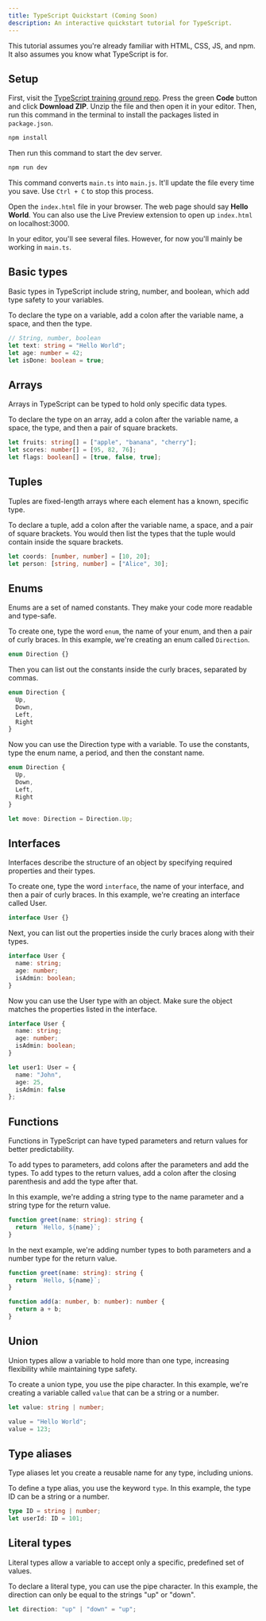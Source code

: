 ```yaml
---
title: TypeScript Quickstart (Coming Soon)
description: An interactive quickstart tutorial for TypeScript.
---
```



<Wip />

This tutorial assumes you're already familiar with HTML, CSS, JS, and npm. It also assumes you know what TypeScript is for.

## Setup

First, visit the <a href="https://github.com/simpledevio/typescript-training-ground" target="_blank">TypeScript training ground repo</a>. Press the green **Code** button and click **Download ZIP**. Unzip the file and then open it in your editor. Then, run this command in the terminal to install the packages listed in `package.json`.

```bash showLineNumbers=false
npm install
```

Then run this command to start the dev server.

```bash showLineNumbers=false
npm run dev
```

This command converts `main.ts` into `main.js`. It'll update the file every time you save. Use `Ctrl + C` to stop this process.

Open the `index.html` file in your browser. The web page should say **Hello World**. You can also use the Live Preview extension to open up `index.html` on localhost:3000.

In your editor, you'll see several files. However, for now you'll mainly be working in `main.ts`.

## Basic types

Basic types in TypeScript include string, number, and boolean, which add type safety to your variables.

To declare the type on a variable, add a colon after the variable name, a space, and then the type.

```ts title="main.ts"
// String, number, boolean
let text: string = "Hello World";
let age: number = 42;
let isDone: boolean = true;
```

## Arrays

Arrays in TypeScript can be typed to hold only specific data types.

To declare the type on an array, add a colon after the variable name, a space, the type, and then a pair of square brackets.

```ts title="main.ts"
let fruits: string[] = ["apple", "banana", "cherry"];
let scores: number[] = [95, 82, 76];
let flags: boolean[] = [true, false, true];
```

## Tuples

Tuples are fixed-length arrays where each element has a known, specific type.

To declare a tuple, add a colon after the variable name, a space, and a pair of square brackets. You would then list the types that the tuple would contain inside the square brackets.

```ts title="main.ts"
let coords: [number, number] = [10, 20];
let person: [string, number] = ["Alice", 30];
```


## Enums

Enums are a set of named constants. They make your code more readable and type-safe.

To create one, type the word `enum`, the name of your enum, and then a pair of curly braces. In this example, we're creating an enum called `Direction`.

```ts title="main.ts"
enum Direction {}
```

Then you can list out the constants inside the curly braces, separated by commas.

```ts title="main.ts"
enum Direction {
  Up,
  Down,
  Left,
  Right
}
```

Now you can use the Direction type with a variable. To use the constants, type the enum name, a period, and then the constant name.

```ts title="main.ts"
enum Direction {
  Up,
  Down,
  Left,
  Right
}

let move: Direction = Direction.Up;
```

## Interfaces

Interfaces describe the structure of an object by specifying required properties and their types.

To create one, type the word `interface`, the name of your interface, and then a pair of curly braces. In this example, we're creating an interface called User.

```ts title="main.ts"
interface User {}
```

Next, you can list out the properties inside the curly braces along with their types.

```ts title="main.ts"
interface User {
  name: string;
  age: number;
  isAdmin: boolean;
}
```

Now you can use the User type with an object. Make sure the object matches the properties listed in the interface.

```ts title="main.ts"
interface User {
  name: string;
  age: number;
  isAdmin: boolean;
}

let user1: User = {
  name: "John",
  age: 25,
  isAdmin: false
};
```

## Functions

Functions in TypeScript can have typed parameters and return values for better predictability.

To add types to parameters, add colons after the parameters and add the types. To add types to the return values, add a colon after the closing parenthesis and add the type after that.

In this example, we're adding a string type to the name parameter and a string type for the return value.

```ts title="main.ts"
function greet(name: string): string {
  return `Hello, ${name}`;
}
```

In the next example, we're adding number types to both parameters and a number type for the return value.

```ts title="main.ts"
function greet(name: string): string {
  return `Hello, ${name}`;
}

function add(a: number, b: number): number {
  return a + b;
}
```

## Union

Union types allow a variable to hold more than one type, increasing flexibility while maintaining type safety.

To create a union type, you use the pipe character. In this example, we're creating a variable called `value` that can be a string or a number.

```ts title="main.ts"
let value: string | number;

value = "Hello World";
value = 123;
```

## Type aliases

Type aliases let you create a reusable name for any type, including unions.

To define a type alias, you use the keyword `type`. In this example, the type ID can be a string or a number.

```ts title="main.ts"
type ID = string | number;
let userId: ID = 101;
```

## Literal types

Literal types allow a variable to accept only a specific, predefined set of values.

To declare a literal type, you can use the pipe character. In this example, the direction can only be equal to the strings "up" or "down".

```ts title="main.ts"
let direction: "up" | "down" = "up";
```
